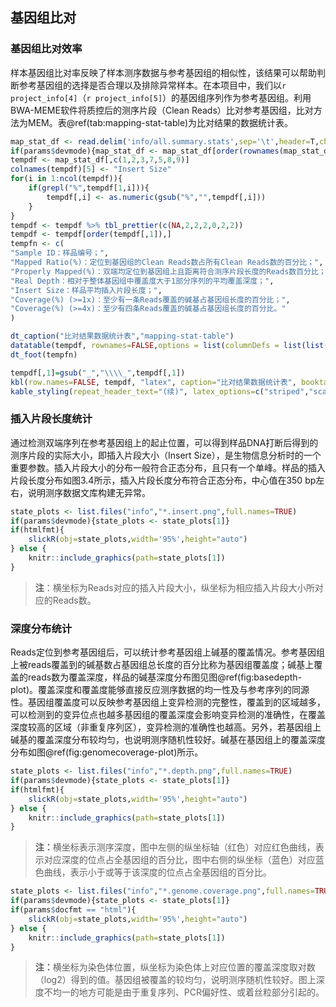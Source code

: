 ## 基因组比对

### 基因组比对效率

样本基因组比对率反映了样本测序数据与参考基因组的相似性，该结果可以帮助判断参考基因组的选择是否合理以及排除异常样本。在本项目中，我们以`r project_info[4]`（`r project_info[5]`）的基因组序列作为参考基因组。利用BWA-MEME软件将质控后的测序片段（Clean Reads）比对参考基因组，比对方法为MEM。表\@ref(tab:mapping-stat-table)为比对结果的数据统计表。

```r
map_stat_df <- read.delim('info/all.summary.stats',sep='\t',header=T,check.names = F)
if(params$devmode){map_stat_df <- map_stat_df[order(rownames(map_stat_df))[1:10],]}
tempdf <- map_stat_df[,c(1,2,3,7,5,8,9)]
colnames(tempdf)[5] <- "Insert Size"
for(i in 1:ncol(tempdf)){
    if(grepl("%",tempdf[1,i])){
        tempdf[,i] <- as.numeric(gsub("%","",tempdf[,i]))
    }
}
tempdf <- tempdf %>% tbl_prettier(c(NA,2,2,2,0,2,2))
tempdf <- tempdf[order(tempdf[,1]),]
tempfn <- c(
"Sample ID：样品编号；",
"Mapped Ratio(%)：定位到基因组的Clean Reads数占所有Clean Reads数的百分比；",
"Properly Mapped(%)：双端均定位到基因组上且距离符合测序片段长度的Reads数百分比；",
"Real Depth：相对于整体基因组中覆盖度大于1部分序列的平均覆盖深度；",
"Insert Size：样品平均插入片段长度；",
"Coverage(%) (>=1x)：至少有一条Reads覆盖的碱基占基因组长度的百分比；",
"Coverage(%) (>=4x)：至少有四条Reads覆盖的碱基占基因组长度的百分比。"
)
```

```r
dt_caption("比对结果数据统计表","mapping-stat-table")
datatable(tempdf, rownames=FALSE,options = list(columnDefs = list(list(className = 'dt-center',targets='_all'))))
dt_foot(tempfn)
```

```r
tempdf[,1]=gsub("_","\\\\_",tempdf[,1])
kbl(row.names=FALSE, tempdf, "latex", caption="比对结果数据统计表", booktabs = TRUE, longtable = TRUE, linesep=' ',col.names=linebreak(c("Sample ID", "Mapped\nRatio(\\%)", "Proper\nRatio(\\%)", "Real Depth", "Insert Size", "Coverage(\\%)\n(>=1x)","Coverage(\\%)\n(>=4x)"),align="c"),escape=FALSE) %>%
kable_styling(repeat_header_text="(续)", latex_options=c("striped","scale_down","repeat_header")) %>% kbl_foot(tempfn) %>% table_bline()
```

### 插入片段长度统计

通过检测双端序列在参考基因组上的起止位置，可以得到样品DNA打断后得到的测序片段的实际大小，即插入片段大小（Insert Size），是生物信息分析时的一个重要参数。插入片段大小的分布一般符合正态分布，且只有一个单峰。样品的插入片段长度分布如图3.4所示，插入片段长度分布符合正态分布，中心值在350 bp左右，说明测序数据文库构建无异常。

```r
state_plots <- list.files("info","*.insert.png",full.names=TRUE)
if(params$devmode){state_plots <- state_plots[1]}
if(htmlfmt){
    slickR(obj=state_plots,width='95%',height="auto")
} else {
    knitr::include_graphics(path=state_plots[1])
}
```

> **注**：横坐标为Reads对应的插入片段大小，纵坐标为相应插入片段大小所对应的Reads数。

### 深度分布统计

Reads定位到参考基因组后，可以统计参考基因组上碱基的覆盖情况。参考基因组上被reads覆盖到的碱基数占基因组总长度的百分比称为基因组覆盖度；碱基上覆盖的reads数为覆盖深度，样品的碱基深度分布图见图\@ref(fig:basedepth-plot)。覆盖深度和覆盖度能够直接反应测序数据的均一性及与参考序列的同源性。基因组覆盖度可以反映参考基因组上变异检测的完整性，覆盖到的区域越多，可以检测到的变异位点也越多基因组的覆盖深度会影响变异检测的准确性，在覆盖深度较高的区域（非重复序列区），变异检测的准确性也越高。另外，若基因组上碱基的覆盖深度分布较均匀，也说明测序随机性较好。碱基在基因组上的覆盖深度分布如图\@ref(fig:genomecoverage-plot)所示。


```r
state_plots <- list.files("info","*.depth.png",full.names=TRUE)
if(params$devmode){state_plots <- state_plots[1]}
if(htmlfmt){
    slickR(obj=state_plots,width='95%',height="auto")
} else {
    knitr::include_graphics(path=state_plots[1])
}
```

> **注：**横坐标表示测序深度，图中左侧的纵坐标轴（红色）对应红色曲线，表示对应深度的位点占全基因组的百分比，图中右侧的纵坐标（蓝色）对应蓝色曲线，表示小于或等于该深度的位点占全基因组的百分比。

```r
state_plots <- list.files("info","*.genome.coverage.png",full.names=TRUE)
if(params$devmode){state_plots <- state_plots[1]}
if(params$docfmt == "html"){
    slickR(obj=state_plots,width='95%',height="auto")
} else {
    knitr::include_graphics(path=state_plots[1])
}
```

> **注：**横坐标为染色体位置，纵坐标为染色体上对应位置的覆盖深度取对数（log2）得到的值。基因组被覆盖的较均匀，说明测序随机性较好。图上深度不均一的地方可能是由于重复序列、PCR偏好性、或着丝粒部分引起的。

